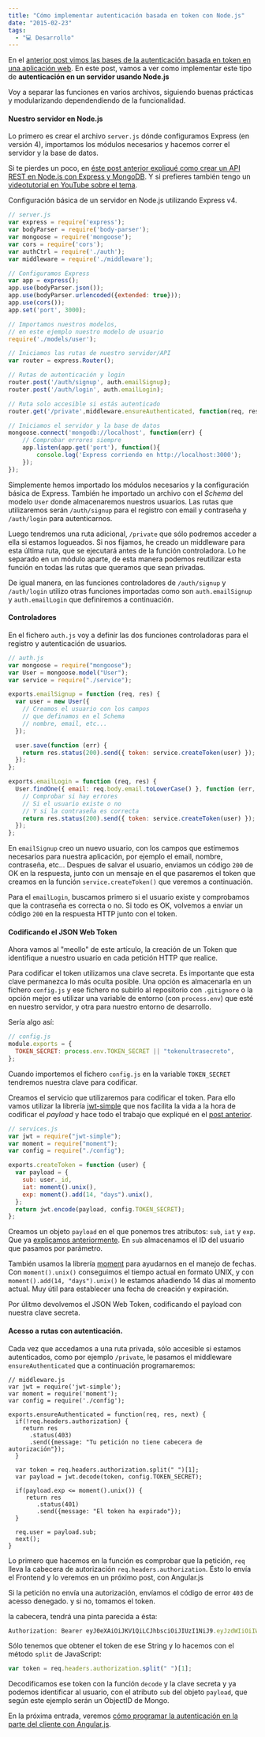 ```yaml
---
title: "Cómo implementar autenticación basada en token con Node.js"
date: "2015-02-23"
tags:
  - "💻 Desarrollo"
---
```


En el [anterior post vimos las bases de la autenticación basada en token en una aplicación web](/que-es-la-autenticacion-con-token/). En este post, vamos a ver como implementar este tipo de **autenticación en un servidor usando Node.js**

Voy a separar las funciones en varios archivos, siguiendo buenas prácticas y modularizando dependendiendo de la funcionalidad.

#### Nuestro servidor en Node.js

Lo primero es crear el archivo `server.js` dónde configuramos Express (en versión 4), importamos los módulos necesarios y hacemos correr el servidor y la base de datos.

Si te pierdes un poco, en [éste post anterior expliqué como crear un API REST en Node.js con Express y MongoDB](/como-crear-una-api-rest-usando-node-js/). Y si prefieres también tengo un [videotutorial en YouTube sobre el tema](https://www.youtube.com/watch?v=SKoK6braZlk&list=PLUdlARNXMVkl9MJl4r90Z1j1nmAfWEPV3).

Configuración básica de un servidor en Node.js utilizando Express v4.

```javascript
// server.js
var express = require('express');
var bodyParser = require('body-parser');
var mongoose = require('mongoose');
var cors = require('cors');
var authCtrl = require('./auth');
var middleware = require('./middleware');

// Configuramos Express
var app = express();
app.use(bodyParser.json());
app.use(bodyParser.urlencoded({extended: true}));
app.use(cors());
app.set('port', 3000);

// Importamos nuestros modelos,
// en este ejemplo nuestro modelo de usuario
require('./models/user');

// Iniciamos las rutas de nuestro servidor/API
var router = express.Router();

// Rutas de autenticación y login
router.post('/auth/signup', auth.emailSignup);
router.post('/auth/login', auth.emailLogin);

// Ruta solo accesible si estás autenticado
router.get('/private',middleware.ensureAuthenticated, function(req, res) {...} );

// Iniciamos el servidor y la base de datos
mongoose.connect('mongodb://localhost', function(err) {
	// Comprobar errores siempre
    app.listen(app.get('port'), function(){
    	console.log('Express corriendo en http://localhost:3000');
    });
});

```

Simplemente hemos importado los módulos necesarios y la configuración básica de Express. También he importado un archivo con el _Schema_ del modelo `User` donde almacenaremos nuestros usuarios. Las rutas que utilizaremos serán `/auth/signup` para el registro con email y contraseña y `/auth/login` para autenticarnos.

Luego tendremos una ruta adicional, `/private` que sólo podremos acceder a ella si estamos logueados. Si nos fijamos, he creado un middleware para esta última ruta, que se ejecutará antes de la función controladora. Lo he separado en un módulo aparte, de esta manera podemos reutilizar esta función en todas las rutas que queramos que sean privadas.

De igual manera, en las funciones controladores de `/auth/signup` y `/auth/login` utilizo otras funciones importadas como son `auth.emailSignup` y `auth.emailLogin` que definiremos a continuación.

#### Controladores

En el fichero `auth.js` voy a definir las dos funciones controladoras para el registro y autenticación de usuarios.

```javascript
// auth.js
var mongoose = require("mongoose");
var User = mongoose.model("User");
var service = require("./service");

exports.emailSignup = function (req, res) {
  var user = new User({
    // Creamos el usuario con los campos
    // que definamos en el Schema
    // nombre, email, etc...
  });

  user.save(function (err) {
    return res.status(200).send({ token: service.createToken(user) });
  });
};

exports.emailLogin = function (req, res) {
  User.findOne({ email: req.body.email.toLowerCase() }, function (err, user) {
    // Comprobar si hay errores
    // Si el usuario existe o no
    // Y si la contraseña es correcta
    return res.status(200).send({ token: service.createToken(user) });
  });
};
```

En `emailSignup` creo un nuevo usuario, con los campos que estimemos necesarios para nuestra aplicación, por ejemplo el email, nombre, contraseña, etc... Despues de salvar el usuario, enviamos un código `200` de OK en la respuesta, junto con un mensaje en el que pasaremos el token que creamos en la función `service.createToken()` que veremos a continuación.

Para el `emailLogin`, buscamos primero si el usuario existe y comprobamos que la contraseña es correcta o no. Si todo es OK, volvemos a enviar un código `200` en la respuesta HTTP junto con el token.

#### Codificando el JSON Web Token

Ahora vamos al "meollo" de este artículo, la creación de un Token que identifique a nuestro usuario en cada petición HTTP que realice.

Para codificar el token utilizamos una clave secreta. Es importante que esta clave permanezca lo más oculta posible. Una opción es almacenarla en un fichero `config.js` y ese fichero no subirlo al repositorio con `.gitignore` o la opción mejor es utilizar una variable de entorno (con `process.env`) que esté en nuestro servidor, y otra para nuestro entorno de desarrollo.

Sería algo así:

```javascript
// config.js
module.exports = {
  TOKEN_SECRET: process.env.TOKEN_SECRET || "tokenultrasecreto",
};
```

Cuando importemos el fichero `config.js` en la variable `TOKEN_SECRET` tendremos nuestra clave para codificar.

Creamos el servicio que utilizaremos para codificar el token. Para ello vamos utilizar la librería [jwt-simple](https://www.npmjs.com/package/jwt-simple) que nos facilita la vida a la hora de codificar el _payload_ y hace todo el trabajo que expliqué en el [post anterior](/que-es-la-autenticacion-con-token/).

```javascript
// services.js
var jwt = require("jwt-simple");
var moment = require("moment");
var config = require("./config");

exports.createToken = function (user) {
  var payload = {
    sub: user._id,
    iat: moment().unix(),
    exp: moment().add(14, "days").unix(),
  };
  return jwt.encode(payload, config.TOKEN_SECRET);
};
```

Creamos un objeto `payload` en el que ponemos tres atributos: `sub`, `iat` y `exp`. Que ya [explicamos anteriormente](/que-es-la-autenticacion-con-token/). En `sub` almacenamos el ID del usuario que pasamos por parámetro.

También usamos la librería [moment](http://momentjs.com) para ayudarnos en el manejo de fechas. Con `moment().unix()` conseguimos el tiempo actual en formato UNIX, y con `moment().add(14, "days").unix()` le estamos añadiendo 14 días al momento actual. Muy útil para establecer una fecha de creación y expiración.

Por úlitmo devolvemos el JSON Web Token, codificando el payload con nuestra clave secreta.

#### Acesso a rutas con autenticación.

Cada vez que accedamos a una ruta privada, sólo accesible si estamos autenticados, como por ejemplo `/private`, le pasamos el middleware `ensureAuthenticated` que a continuación programaremos:

```language-javascript
// middleware.js
var jwt = require('jwt-simple');
var moment = require('moment');
var config = require('./config');

exports.ensureAuthenticated = function(req, res, next) {
  if(!req.headers.authorization) {
    return res
      .status(403)
      .send({message: "Tu petición no tiene cabecera de autorización"});
  }

  var token = req.headers.authorization.split(" ")[1];
  var payload = jwt.decode(token, config.TOKEN_SECRET);

  if(payload.exp <= moment().unix()) {
     return res
     	.status(401)
        .send({message: "El token ha expirado"});
  }

  req.user = payload.sub;
  next();
}
```

Lo primero que hacemos en la función es comprobar que la petición, `req` lleva la cabecera de autorización `req.headers.authorization`. Ésto lo envía el Frontend y lo veremos en un próximo post, con Angular.js

Si la petición no envía una autorización, envíamos el código de error `403` de acesso denegado. y si no, tomamos el token.

la cabecera, tendrá una pinta parecida a ésta:

```js
Authorization: Bearer eyJ0eXAiOiJKV1QiLCJhbsciOiJIUzI1NiJ9.eyJzdWIiOiIWeRtU2ZWMyYjUyNjgxNzE2YmXiNzAxMzIiLCJpYXQiOjE0Mj10MjA0OTEsImV4cCI6MTQy67YzMDA5MX0.IH7ek7Rp_WQJvXeOd8zrBIpeFi4W6kUi_6htmaxv7Ow
```

Sólo tenemos que obtener el token de ese String y lo hacemos con el método `split` de JavaScript:

```js
var token = req.headers.authorization.split(" ")[1];
```

Decodificamos ese token con la función `decode` y la clave secreta y ya podemos identificar al usuario, con el atributo `sub` del objeto `payload`, que según este ejemplo serán un ObjectID de Mongo.

En la próxima entrada, veremos [cómo programar la autenticación en la parte del cliente con Angular.js](/autenticacion-con-token-en-angularjs/).

